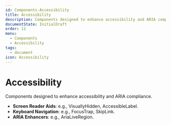 ```yaml
---
id: Components-Accessibility
title: Accessibility
description: Components designed to enhance accessibility and ARIA compliance.
documentState: InitialDraft
order: 11
menu:
  - Components
  - Accessibility
tags:
  - document
icon: Accessibility
---
```


# Accessibility

Components designed to enhance accessibility and ARIA compliance.

- **Screen Reader Aids**: e.g., VisuallyHidden, AccessibleLabel.
- **Keyboard Navigation**: e.g., FocusTrap, SkipLink.
- **ARIA Enhancers**: e.g., AriaLiveRegion.
